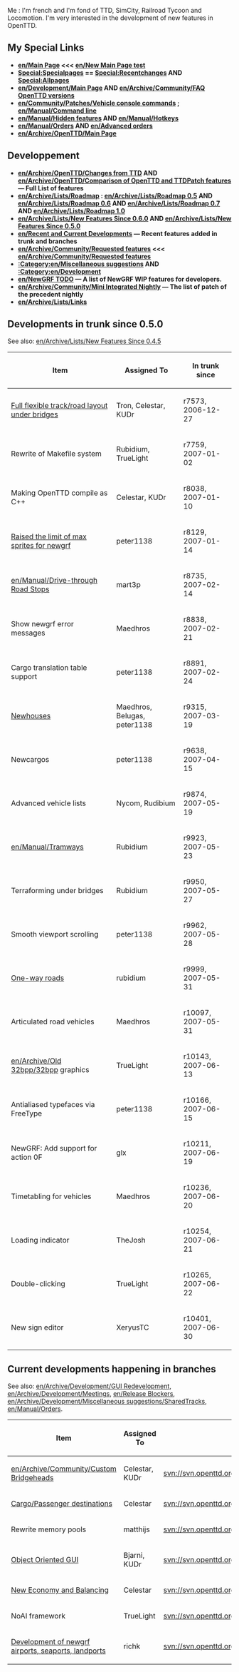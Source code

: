 Me : I'm french and I'm fond of TTD, SimCity, Railroad Tycoon and Locomotion. I'm very interested in the development of new features in OpenTTD.
== My Special Links ==
* '''[[en/Main Page]] <<< [[en/New Main Page test]]'''
* '''[[Special:Specialpages]] == [[Special:Recentchanges]] AND [[Special:Allpages]]'''
* '''[[en/Development/Main Page]] AND [[en/Archive/Community/FAQ OpenTTD versions]]'''
* '''[[en/Community/Patches/Vehicle console commands]] ; [[en/Manual/Command line]]'''
* '''[[en/Manual/Hidden features]]  AND  [[en/Manual/Hotkeys]]'''
* '''[[en/Manual/Orders]]  AND  [[en/Advanced orders]]'''
* '''[[en/Archive/OpenTTD/Main Page]] '''

== Developpement ==

* '''[[en/Archive/OpenTTD/Changes from TTD]] AND [[en/Archive/OpenTTD/Comparison of OpenTTD and TTDPatch features]] &mdash; Full List of features'''
* '''[[en/Archive/Lists/Roadmap]] : [[en/Archive/Lists/Roadmap 0.5]] AND [[en/Archive/Lists/Roadmap 0.6]] AND [[en/Archive/Lists/Roadmap 0.7]] AND   [[en/Archive/Lists/Roadmap 1.0]] '''
* '''[[en/Archive/Lists/New Features Since 0.6.0]] AND [[en/Archive/Lists/New Features Since 0.5.0]]'''
* '''[[en/Recent and Current Developments]] &mdash; Recent features added in trunk and branches'''
* '''[[en/Archive/Community/Requested features]] <<< [[en/Archive/Community/Requested features]]'''
* '''[[:Category:en/Miscellaneous suggestions]] AND [[:Category:en/Development]]'''
* '''[[en/NewGRF TODO]] &mdash; A list of NewGRF WIP features for developers.'''
* '''[[en/Archive/Community/Mini Integrated Nightly]] &mdash; The list of patch of the precedent nightly'''
* '''[[en/Archive/Lists/Links]]'''



== Developments in trunk since 0.5.0 ==

See also: [[en/Archive/Lists/New Features Since 0.4.5]]

{| border="1"
|-
! Item !! Assigned To !! In trunk since
|-
|[[en/Archive/Manual/New Bridges|Full flexible track/road layout under bridges]] || Tron, Celestar, KUDr || r7573, 2006-12-27
|-
|Rewrite of Makefile system || Rubidium, TrueLight || r7759, 2007-01-02 
|-
|Making OpenTTD compile as C++ || Celestar, KUDr || r8038, 2007-01-10 
|-
|[[en/Archive/Community/NewGRF FAQ#when-i-load-openttd-i-see-an-error-that-tells-me-i-have-too-many-sprites-loaded-and-the-program-terminates-what-causes-this|Raised the limit of max sprites for newgrf]] || peter1138 || r8129, 2007-01-14 
|-
|[[en/Manual/Drive-through Road Stops]] || mart3p || r8735, 2007-02-14 
|-
|Show newgrf error messages || Maedhros || r8838, 2007-02-21 
|-
|Cargo translation table support || peter1138 || r8891, 2007-02-24
|-
|[[en/Archive/Manual/NewGRF Houses|Newhouses]] || Maedhros, Belugas, peter1138 || r9315, 2007-03-19
|-
|Newcargos || peter1138 || r9638, 2007-04-15
|-
|Advanced vehicle lists || Nycom, Rudibium || r9874, 2007-05-19
|-
|[[en/Manual/Tramways]] || Rubidium || r9923, 2007-05-23
|-
|Terraforming under bridges || Rubidium || r9950, 2007-05-27
|-
|Smooth viewport scrolling || peter1138 || r9962, 2007-05-28
|-
|[[en/Manual/Roadway construction#building-one-way-roads|One-way roads]] || rubidium || r9999, 2007-05-31
|-
|Articulated road vehicles || Maedhros || r10097, 2007-05-31
|-
|[[en/Archive/Old 32bpp/32bpp]] graphics || TrueLight || r10143, 2007-06-13
|-
|Antialiased typefaces via FreeType || peter1138 || r10166, 2007-06-15
|-
|NewGRF: Add support for action 0F || glx || r10211, 2007-06-19
|-
|Timetabling for vehicles || Maedhros || r10236, 2007-06-20
|-
|Loading indicator || TheJosh || r10254, 2007-06-21
|-
|Double-clicking || TrueLight || r10265, 2007-06-22
|-
|New sign editor || XeryusTC || r10401, 2007-06-30
|}

== Current developments happening in branches ==

See also: [[en/Archive/Development/GUI Redevelopment]], [[en/Archive/Development/Meetings]], [[en/Release Blockers]], [[en/Archive/Development/Miscellaneous suggestions/SharedTracks]], [[en/Manual/Orders]].

{| border="1"
|-
! Item !! Assigned To !! SVN path !! Binaries
|-
|[[en/Archive/Community/Custom Bridgeheads]] || Celestar, KUDr || svn://svn.openttd.org/branches/custombridgeheads || None
|-
|[[en/Cargo Packets|Cargo/Passenger destinations]] || Celestar || svn://svn.openttd.org/branches/cargo-packets || None
|-
|Rewrite memory pools || matthijs || svn://svn.openttd.org/branches/mempool || None
|-
|[[en/Archive/Development/GUI Redevelopment|Object Oriented GUI]] || Bjarni, KUDr || svn://svn.openttd.org/branches/cpp_gui || None
|-
|[[en/New Economy and Balancing|New Economy and Balancing]] || Celestar || svn://svn.openttd.org/branches/gamebalance || None
|-
|NoAI framework || TrueLight || svn://svn.openttd.org/branches/noai || None
|-
|[[en/Archive/Development/NewGRF (Air)Ports|Development of newgrf airports, seaports, landports]] || richk   || svn://svn.openttd.org/branches/NewGRF_ports || None
|}